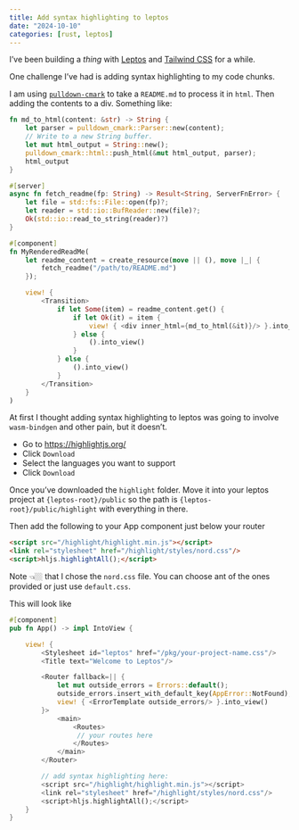 ```yaml
---
title: Add syntax highlighting to leptos
date: "2024-10-10"
categories: [rust, leptos]
---
```


I've been building a _thing_ with [Leptos](https://leptos.dev/) and [Tailwind CSS](https://tailwindcss.com/) for a while.

One challenge I've had is adding syntax highlighting to my code chunks.

:::{.callout-note}
I am using [`pulldown-cmark`](https://github.com/pulldown-cmark/pulldown-cmark) to take a `README.md` to process it in `html`. Then adding the contents to a div. Something like: 


```rust
fn md_to_html(content: &str) -> String {
    let parser = pulldown_cmark::Parser::new(content);
    // Write to a new String buffer.
    let mut html_output = String::new();
    pulldown_cmark::html::push_html(&mut html_output, parser);
    html_output
}

#[server]
async fn fetch_readme(fp: String) -> Result<String, ServerFnError> {
    let file = std::fs::File::open(fp)?;
    let reader = std::io::BufReader::new(file)?;
    Ok(std::io::read_to_string(reader)?)
}

#[component]
fn MyRenderedReadMe(
    let readme_content = create_resource(move || (), move |_| {
        fetch_readme("/path/to/README.md")
    });

    view! {
        <Transition>
            if let Some(item) = readme_content.get() {
                if let Ok(it) = item {
                    view! { <div inner_html={md_to_html(&it)}/> }.into_view()
                } else {
                    ().into_view()
                }
            } else {
                ().into_view()
            }
        </Transition>
    }
)
```

:::

At first I thought adding syntax highlighting to leptos was going to involve `wasm-bindgen` and other pain, but it doesn't. 

- Go to [https://highlightjs.org/](https://highlightjs.org/) 
- Click `Download`
- Select the languages you want to support
- Click `Download` 

Once you've downloaded the `highlight` folder. Move it into your leptos project at `{leptos-root}/public` so the path is `{leptos-root}/public/highlight` with everything in there.

Then add the following to your App component just below your router


```html
<script src="/highlight/highlight.min.js"></script>
<link rel="stylesheet" href="/highlight/styles/nord.css"/> 
<script>hljs.highlightAll();</script>
```
:::{.aside}
Note 👈🏼 that I chose the `nord.css` file. You can choose ant of the ones provided or just use `default.css`.
:::

This will look like

```rust
#[component]
pub fn App() -> impl IntoView {

    view! {
        <Stylesheet id="leptos" href="/pkg/your-project-name.css"/>
        <Title text="Welcome to Leptos"/>

        <Router fallback=|| {
            let mut outside_errors = Errors::default();
            outside_errors.insert_with_default_key(AppError::NotFound);
            view! { <ErrorTemplate outside_errors/> }.into_view()
        }>
            <main>
                <Routes>
                 // your routes here
                </Routes>
            </main>
        </Router>

        // add syntax highlighting here: 
        <script src="/highlight/highlight.min.js"></script>
        <link rel="stylesheet" href="/highlight/styles/nord.css"/>
        <script>hljs.highlightAll();</script>
    }
}
```